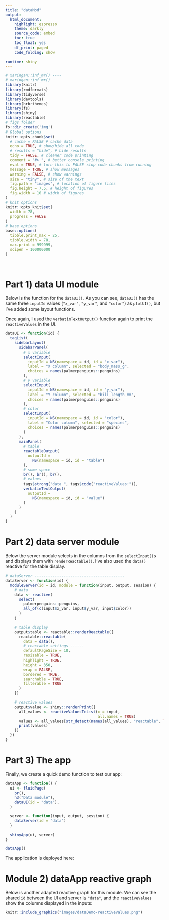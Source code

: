 ```yaml
---
title: "dataMod"
output:
  html_document: 
    highlight: espresso
    theme: darkly
    source_code: embed
    toc: true
    toc_float: yes
    df_print: paged
    code_folding: show
    
runtime: shiny
---
```


```r
# xaringan::inf_mr() ----
# xaringan::inf_mr()
library(knitr)
library(rmdformats)
library(tidyverse)
library(devtools)
library(hrbrthemes)
library(fs)
library(shiny)
library(reactable)
# figs folder
fs::dir_create('img')
# Global options
knitr::opts_chunk$set(
  # cache = FALSE # cache data
  echo = TRUE, # show/hide all code
  # results = "hide", # hide results
  tidy = FALSE, # cleaner code printing
  comment = "#> ", # better console printing
  eval = TRUE, # turn this to FALSE stop code chunks from running
  message = TRUE, # show messages
  warning = FALSE, # show warnings
  size = "tiny", # size of the text
  fig.path = "images", # location of figure files
  fig.height = 7.5, # height of figures
  fig.width = 10 # width of figures
) 
# knit options
knitr::opts_knit$set(
  width = 78,
  progress = FALSE
)
# base options
base::options(
  tibble.print_max = 25,
  tibble.width = 78,
  max.print = 999999,
  scipen = 100000000
)
```

<br>


# Part 1) data UI module 

Below is the function for the `dataUI()`. As you can see, `dataUI()` has the same three `inputId` values (`"x_var"`, `"y_var"`, and `"color"`) as `plotUI()`, but I've added some layout functions. 

Once again, I used the `verbatimTextOutput()` function again to print the `reactiveValues` in the UI.

```r
dataUI <- function(id) {
  tagList(
    sidebarLayout(
      sidebarPanel(
        # x variable
        selectInput(
          inputId = NS(namespace = id, id = "x_var"),
          label = "X column", selected = "body_mass_g",
          choices = names(palmerpenguins::penguins)
        ),
        # y variable
        selectInput(
          inputId = NS(namespace = id, id = "y_var"),
          label = "Y column", selected = "bill_length_mm",
          choices = names(palmerpenguins::penguins)
        ),
        # color
        selectInput(
          inputId = NS(namespace = id, id = "color"),
          label = "Color column", selected = "species",
          choices = names(palmerpenguins::penguins)
        )
      ),
      mainPanel(
        # table
        reactableOutput(
          outputId =
            NS(namespace = id, id = "table")
        ),
        # some space
        br(), br(), br(),
        # values
        tags$strong("data ", tags$code("reactiveValues:")),
        verbatimTextOutput(
          outputId =
            NS(namespace = id, id = "value")
        )
      )
    )
  )
}
```

# Part 2) data server module

Below the server module selects in the columns from the `selectInput()`s and displays them with `renderReactable()`.  I've also used the `data()` reactive for the table display.

```r
# dataServer ----------------------------------------
dataServer <- function(id) {
  moduleServer(id = id, module = function(input, output, session) {
    # data
    data <- reactive(
      select(
        palmerpenguins::penguins,
        all_of(c(input$x_var, input$y_var, input$color))
      )
    )

    # table display
    output$table <- reactable::renderReactable({
      reactable::reactable(
        data = data(),
        # reactable settings ------
        defaultPageSize = 10,
        resizable = TRUE,
        highlight = TRUE,
        height = 350,
        wrap = FALSE,
        bordered = TRUE,
        searchable = TRUE,
        filterable = TRUE
      )
    })

    # reactive values
    output$value <- shiny::renderPrint({
      all_values <- reactiveValuesToList(x = input, 
                                         all.names = TRUE)
      values <- all_values[str_detect(names(all_values), "reactable", TRUE)]
      print(values)
    })
  })
}

```

# Part 3) The app

Finally, we create a quick demo function to test our app: 

```r
dataApp <- function() {
  ui <- fluidPage(
    br(),
    h3("Data module"),
    dataUI(id = "data"),
  )

  server <- function(input, output, session) {
    dataServer(id = "data")
  }

  shinyApp(ui, server)
}

dataApp()
```

The application is deployed here: 

# Module 2) dataApp reactive graph

Below is another adapted reactive graph for this module. We can see the shared `id` between the UI and server is `"data"`, and the  `reactiveValues` show the columns displayed in the inputs:

```r
knitr::include_graphics("images/dataDemo-reactiveValues.png")
```
